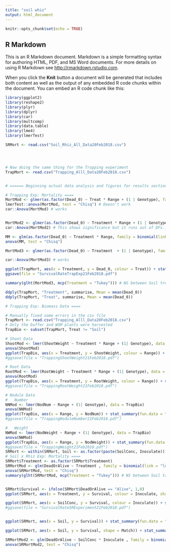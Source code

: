 ```yaml
---
title: "soil whiz"
output: html_document
---
```


```r
knitr::opts_chunk$set(echo = TRUE)
```

## R Markdown

This is an R Markdown document. Markdown is a simple formatting syntax for authoring HTML, PDF, and MS Word documents. For more details on using R Markdown see <http://rmarkdown.rstudio.com>.

When you click the **Knit** button a document will be generated that includes both content as well as the output of any embedded R code chunks within the document. You can embed an R code chunk like this:

```r
library(ggplot2)
library(reshape2)
library(plyr)
library(dplyr)
library(car)
library(multcomp)
library(data.table)
library(lme4)
library(lmerTest)

SRMort <- read.csv("Soil_Rhiz_All_Data20Feb2018.csv")




# Now doing the same thing for the Trapping experiment
TrapMort <- read.csv("Trapping_Alll_Data20Feb2018.csv")


# ====== Beginning actual data analysis and figures for results sections =====

# Trapping Exp: Mortality ====
MortMod <- glmer(as.factor(Dead_0) ~ Treat * Range + (1 | Genotype), family = binomial(link = "logit"), data = TrapMort)
lmerTest::anova(MortMod, test = "Chisq") # Doesn't work
car::Anova(MortMod) # works


MortMod2 <- glmer(as.factor(Dead_0) ~ Treatment * Range + (1 | Genotype), family = binomial(link = "logit"), data = TrapMort)
car::Anova(MortMod2) # This shows significance but it runs out of DFs...

MM <- glm(as.factor(Dead_0) ~ Treatment * Range, family = binomial(link = "logit"), data = TrapMort)
anova(MM, test = "Chisq")

MortMod3 <- glmer(as.factor(Dead_0) ~ Treatment  + (1 | Genotype), family = binomial(link = "logit"), data = TrapMort)

car::Anova(MortMod3) # works

ggplot(TrapMort, aes(x = Treatment, y = Dead_0, colour = Treat)) + stat_summary(fun.data = "mean_se") + theme_classic() + labs(x = "Treatment", y = "Survival Rate", title = "Trapping Experiment Mortality 21 Feb 2018")
ggsave(file = "SurvivalRateTrapExp21Feb2018.pdf")

summary(glht(MortMod3, mcp(Treatment = "Tukey"))) # NS between Soil treatments, only soil and buffer/wsm

ddply(TrapMort, "Treatment", summarise, Mean = mean(Dead_0))
ddply(TrapMort, "Treat", summarise, Mean = mean(Dead_0))

# Trapping Exp: Biomass Data ====

# Manually fixed some errors in the csv file
TrapMort <- read.csv("Trapping_Alll_Data20Feb2018.csv")
# Only the buffer and WSM plants were harvested
TrapBio <- subset(TrapMort, Treat != "Soil")

# Shoot Data
ShootMod <- lmer(ShootWeight ~ Treatment * Range + (1| Genotype), data = TrapBio)
anova(ShootMod)
ggplot(TrapBio, aes(x = Treatment, y = ShootWeight, colour = Range)) + stat_summary(fun.data = "mean_se") + theme_classic() + labs(x = "Treatment", y = "Shoot Weight (mg)", title = "Trapping Experiment Shoot Weight 21 Feb 2018") 
#ggsave(file = "TrappingShootWeight21Feb2018.pdf")

# Root Data
RootMod <- lmer(RootWeight ~ Treatment * Range + (1| Genotype), data = TrapBio)
anova(RootMod)
ggplot(TrapBio, aes(x = Treatment, y = RootWeight, colour = Range)) + stat_summary(fun.data = "mean_se") + theme_classic() + labs(x = "Treatment", y = "Root Weight (mg)", title = "Trapping Experiment Root Weight 21 Feb 2018") 
#ggsave(file = "TrappingRootWeight21Feb2018.pdf")

# Nodule Data
#   Number
NNMod <- lmer(NodNum ~ Range + (1| Genotype), data = TrapBio)
anova(NNMod)
ggplot(TrapBio, aes(x = Range, y = NodNum)) + stat_summary(fun.data = "mean_se") + theme_classic() + labs(x = "Treatment", y = "Nodule Number", title = "Trapping Experiment Nodule Number 21 Feb 2018")  + coord_cartesian(ylim = c(0,30))
#ggsave(file = "TrappingNoduleNumber21Feb2018.pdf") 

#   Weight
NWMod <- lmer(NodWeight ~ Range + (1| Genotype), data = TrapBio)
anova(NWMod)
ggplot(TrapBio, aes(x = Range, y = NodWeight)) + stat_summary(fun.data = "mean_se") + theme_classic() + labs(x = "Treatment", y = "Nodule Weight (mg)", title = "Trapping Experiment Nodule Weight 21 Feb 2018")  + coord_cartesian(ylim = c(0,.0035))
#ggsave(file = "TrappingWeight21Feb2018.pdf")
SRMort <- within(SRMort, Soil <- as.factor(paste(SoilConc, Inoculate)))
# Soil x Rhiz Exp: Mortality ====
SRMort$Treatment <- as.factor(SRMort$Treatment)
SRMortMod <- glm(DeadOrAlive ~ Treatment , family = binomial(link = "logit"), data = SRMort)
anova(SRMortMod, test = "Chisq")
summary(glht(SRMortMod, mcp(Treatment = "Tukey"))) # NS between Soil treatments, only soil and buffer/wsm


SRMort$Survival <- ifelse(SRMort$DeadOrAlive == "Alive", 1,0)
ggplot(SRMort, aes(x = Treatment, y = Survival, colour = Inoculate, shape = SoilLocation)) + stat_summary(fun.data = "mean_se") + theme_classic() + labs(x = "Treatment", y = "Survival Rate", title = "SxR Experiment Mortality 21 Feb 2018") + facet_grid(. ~ SoilConc, scales = "free_x")

ggplot(SRMort, aes(x = SoilConc, y = Survival, colour = Inoculate)) + stat_summary(fun.data = "mean_se") + theme_classic() + labs(x = "Soil Concentration", y = "Survival Rate", title = "SxR Experiment Mortality 21 Feb 2018") #+ facet_grid(. ~ Match, scales = "free_x")
#ggsave(file = "SurvivalRateSRExperiment21Feb2018.pdf")


ggplot(SRMort, aes(x = Soil, y = Survival)) + stat_summary(fun.data = "mean_se") + theme_classic() + labs(x = "Soil Concentration", y = "Survival Rate", title = "SxR Experiment Mortality 21 Feb 2018") + facet_grid(. ~ Range, scales = "free_x")

ggplot(SRMort, aes(x = Soil, y = Survival, shape = Match)) + stat_summary(fun.data = "mean_se") + theme_classic() + labs(x = "Soil Concentration", y = "Survival Rate", title = "SxR Experiment Mortality 21 Feb 2018") + facet_grid(. ~ Range, scales = "free_x")

SRMortMod2 <- glm(DeadOrAlive ~ SoilConc * Inoculate , family = binomial(link = "logit"), data = SRMort)
anova(SRMortMod2, test = "Chisq")
```


